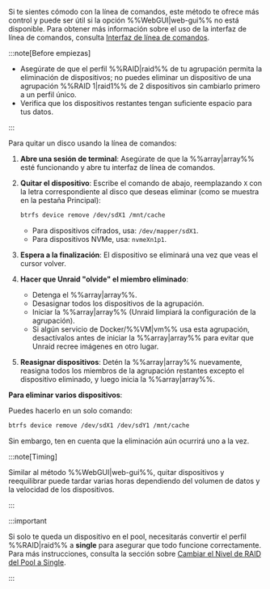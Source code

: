 Si te sientes cómodo con la línea de comandos, este método te ofrece más control y puede ser útil si la opción %%WebGUI|web-gui%% no está disponible. Para obtener más información sobre el uso de la interfaz de línea de comandos, consulta [Interfaz de línea de comandos](../../../system-administration/advanced-tools/command-line-interface.mdx).

:::note[Before empiezas]

- Asegúrate de que el perfil %%RAID|raid%% de tu agrupación permita la eliminación de dispositivos; no puedes eliminar un dispositivo de una agrupación %%RAID 1|raid1%% de 2 dispositivos sin cambiarlo primero a un perfil único.
- Verifica que los dispositivos restantes tengan suficiente espacio para tus datos.

:::

Para quitar un disco usando la línea de comandos:

1. **Abre una sesión de terminal**: Asegúrate de que la %%array|array%% esté funcionando y abre tu interfaz de línea de comandos.

2. **Quitar el dispositivo**: Escribe el comando de abajo, reemplazando `X` con la letra correspondiente al disco que deseas eliminar (como se muestra en la pestaña Principal):

   ```bash
   btrfs device remove /dev/sdX1 /mnt/cache
   ```

   - Para dispositivos cifrados, usa: `/dev/mapper/sdX1`.
   - Para dispositivos NVMe, usa: `nvmeXn1p1`.

3. **Espera a la finalización**: El dispositivo se eliminará una vez que veas el cursor volver.

4. **Hacer que Unraid "olvide" el miembro eliminado**:
   - Detenga el %%array|array%%.
   - Desasignar todos los dispositivos de la agrupación.
   - Iniciar la %%array|array%% (Unraid limpiará la configuración de la agrupación).
   - Si algún servicio de Docker/%%VM|vm%% usa esta agrupación, desactívalos antes de iniciar la %%array|array%% para evitar que Unraid recree imágenes en otro lugar.

5. **Reasignar dispositivos**: Detén la %%array|array%% nuevamente, reasigna todos los miembros de la agrupación restantes excepto el dispositivo eliminado, y luego inicia la %%array|array%%.

**Para eliminar varios dispositivos**:

Puedes hacerlo en un solo comando:

```bash
btrfs device remove /dev/sdX1 /dev/sdY1 /mnt/cache
```

Sin embargo, ten en cuenta que la eliminación aún ocurrirá uno a la vez.

:::note\[Timing]

Similar al método %%WebGUI|web-gui%%, quitar dispositivos y reequilibrar puede tardar varias horas dependiendo del volumen de datos y la velocidad de los dispositivos.

:::

:::important

Si solo te queda un dispositivo en el pool, necesitarás convertir el perfil %%RAID|raid%% a **single** para asegurar que todo funcione correctamente. Para más instrucciones, consulta la sección sobre [Cambiar el Nivel de RAID del Pool a Single](#changing-pool-raid-levels).

:::
